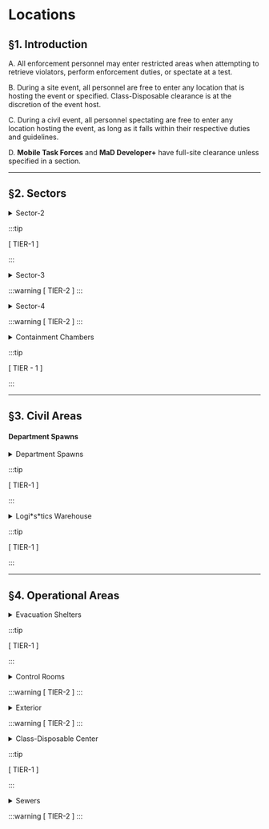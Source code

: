 # Locations

## §1. Introduction

A. All enforcement personnel may enter restricted areas when attempting to retrieve violators, perform enforcement duties, or spectate at a test.

B. During a site event, all personnel are free to enter any location that is hosting the event or specified. Class-Disposable clearance is at the discretion of the event host.

C. During a civil event, all personnel spectating are free to enter any location hosting the event, as long as it falls within their respective duties and guidelines.

D. **Mobile Task Forces** and **MaD Developer+** have full-site clearance unless specified in a section.&#x20;

***

## §2. Sectors&#x20;

<details>
  <summary>Sector-2 </summary>

  - All combatives may enter freely.

  - **Level-III+** may enter within reason, with a combative escort.

  - Quality Assurance Testers may enter freely.
</details>

:::tip

\[ TIER-1 ]

:::

<details>
  <summary>Sector-3</summary>

  - **Level-IV+** may enter within reason, with a combative escort.

  - Quality Assurance Testers may enter if granted by Senior QAT+ and supervised by said person.

  {/* */}

  - **Lieutenant+** of SD may freely enter to sweep for Class-Disposables.\
    \- Other SD personnel may be authorized to enter for sweeping while under supervision by the authorized personnel.

  - &#x20;SRU, Frogmen, Spetsnaz, and CM may enter freely to sweep for Class-Disposables.\
    \-  SRU may also enter when assisting MTF in recontainment.

  - Federal Protective Service (FSO) may enter while guarding a VIP.&#x20;
</details>

:::warning
\[ TIER-2 ]
:::

<details>
  <summary>Sector-4</summary>

  - **Level-V+** may enter within reason, with a combative escort.

  - SRU may enter if a Class-Disposable is reported inside or when assisting MTF in recontainment.

  - CM and Spetsnaz may enter if accompanying a cleared combative for medical support.

  - Quality Assurance Testers may enter if granted by Senior Developer+ and supervised by said person.
</details>

:::warning
\[ TIER-2 ]
:::

<details>
  <summary>Containment Chambers</summary>

  > **To prevent loopholing, the Investigations & Enforcement Service may use discretion to determine what is considered the outer containment chambers.**



  - **Level-III+** personnel may enter SCP-999’s containment chamber with a cleared combative escort.

  - Non-MTF combatives may enter when requested by a researcher conducting a test or when there are unauthorized Class-Disposables.&#x20;

  - ScD personnel may enter *stationary* SCP inner containment chambers, assuming there is no threat. They may also enter containment chambers with a *clearly marked hazard line*, and may not go past it.

  - MD personnel may enter when performing a psychiatric evaluation of an AAT-controlled anomaly while being escorted by valid recontainment units.

  - L\&E personnel may enter for inspections as long as they have a combative escort.

  **Personnel who enter the Inner Containment Chambers will receive a Tier-2 sentence.**\

</details>

:::tip

\[ TIER - 1 ]

:::



***

## §3. Civil Areas

#### Department Spawns

<details>
  <summary>Department Spawns</summary>

  - The department that spawns in said room(s) may enter freely.

  - Combatives may only enter to terminate unauthorized Class-Disposables or to recontain/guard SCPs.&#x20;

  - Personnel permitted by the respective high command may enter freely.\
    \- Department Assistant Director (or equivalent)+ and GRU Colonel+ may grant permission.

  - L\&E may enter when performing their duty and must be escorted by a member of said department.

  > **Depending on where a hallway leads, and where it originates, tertiary hallways can be considered an extension of a department spawn.**
  >
  > Personnel are permitted to be in the reception of the Science & Medical Wing.


</details>

:::tip

\[ TIER-1 ]

:::

<details>
  <summary>Logi*s*tics Warehouse</summary>

  - **Level-III+** may enter freely.

  - All **Departmental** personnel, **including Groups of Interest**, may enter freely.

    > The staircase room leading to the Logistics Warehouse is included as part of the Logistics Warehouse.
    >
    > The Logistics and Engineering morph room counts as a Department Spawn.
</details>

:::tip

\[ TIER-1 ]&#x20;

:::

***

## §4. Operational Areas

<details>
  <summary>Evacuation Shelters</summary>

  - **Level-V**+ personnel are granted permanent access to enter both of the Evacuation Shelters freely.

  {/* */}

  - During an **on-site emergency**, all personnel are required to enter the **Breach Shelter**.\
    \- Combatives are exempt. \
    \-L\&E personnel may leave to perform their duties if required, and require a combative escort accompanying them.

  - During a **Nuclear Detonation**, all personnel are authorized to enter the **Nuclear Shelter**.

  - L\&E personnel may enter both shelters when performing their respective duties.&#x20;

  > Enforcement entities or members of the O5 Council may order others to leave both of the Evacuation Shelters for the sake of confidentiality if a on-site emergency isn’t taking place.
  >
  > **Level-V+ or all enforcement may grant anyone permission to enter the breach shelter at any given moment.**

  *Unauthorized personnel entering the Nuclear Shelter will receive a **Tier-2 sentence.***
</details>

:::tip

\[ TIER-1 ]

:::

<details>
  <summary>Control Rooms</summary>

  - **Level-IV+** may enter freely.

  - Combatives may enter only if there is a Class-Disposable present.

  - MaD may enter freely.

  - FSO and L\&E may enter when performing their respective duties.&#x20;
</details>

:::warning
\[ TIER-2 ]
:::

<details>
  <summary>Exterior</summary>

  - &#x20;**Lieutenant+** of SD may freely enter.\
    \- Other SD personnel may be authorized to enter for sweeping while under supervision by the authorized personnel.\
    \- SRU and CM may enter freely.

  - Allied/Neutral GOIs and Quality Assurance Testers may enter freely.

  - DEA personnel may freely enter to conduct a tour.

    > The control room to open the Blast Doors is included in this code.
    >
    > The Exterior counts as the docks outside of GRU spawn, the docks past the two blast doors, and the blast doors themselves.
</details>

:::warning
\[ TIER-2 ]
:::

<details>
  <summary>Class-Disposable Center</summary>

  - All combatives may enter freely.

  - All enforcement personnel and Quality Assurance Testers may enter the catwalk freely.&#x20;

    ***

  - **Level-0+** may enter the upper viewing area freely.

  - **Level-II+** may enter all viewing areas freely.

  - **Level-IV+** personnel may enter the catwalk freely.

  - **Level-V+** personnel may go on the ground floor freely.

    ***

    - Civil personnel may enter the Ground Floor *behind* the termination line if a request for Class-Disposables has not been met 2 minutes after request.\
      \- DEA may enter behind anytime, as long as they are professional and mature.

    - L\&E may enter when performing duties with a combative escort.

    - Quality Assurance Testers may enter the Ground Floor if granted permission by **Senior QAT+** and supervised by said person.

      > Non-combatives are to remain out of combative crossfire as to ensure their safety.
      >
      > Personnel are not permitted to enter past the second door of the Class-Disposable Den.

      *Unauthorized personnel who enter the Ground Floor and its extensions will receive a **Tier-2 sentence.***


</details>

:::tip

\[ TIER-1 ]

:::

<details>
  <summary>Sewers</summary>

  - Combatives may enter freely.

  - Quality Assurance Testers may enter if granted permission by **Senior QAT+** and supervised by said person.
</details>

:::warning
\[ TIER-2 ]
:::
